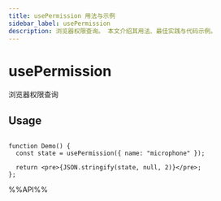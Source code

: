 ```yaml
---
title: usePermission 用法与示例
sidebar_label: usePermission
description: 浏览器权限查询。 本文介绍其用法、最佳实践与代码示例。
---
```

# usePermission

浏览器权限查询

## Usage

```tsx live

function Demo() {
  const state = usePermission({ name: "microphone" });

  return <pre>{JSON.stringify(state, null, 2)}</pre>;
};

```

%%API%%